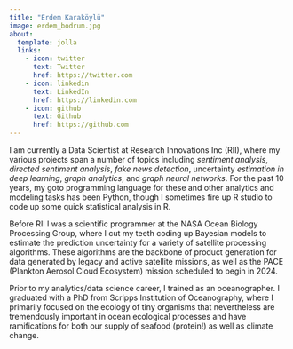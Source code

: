 ```yaml
---
title: "Erdem Karaköylü"
image: erdem_bodrum.jpg
about:
  template: jolla
  links:
    - icon: twitter
      text: Twitter
      href: https://twitter.com
    - icon: linkedin
      text: LinkedIn
      href: https://linkedin.com
    - icon: github
      text: Github
      href: https://github.com
---
```


I am currently a Data Scientist at Research Innovations Inc (RII), where my various projects span a number of topics including *sentiment analysis*, *directed sentiment analysis*, *fake news detection*, uncertainty *estimation in deep learning*, *graph analytics*, and *graph neural networks*. For the past 10 years, my goto programming language for these and other analytics and modeling tasks has been Python, though I sometimes fire up R studio to code up some quick statistical analysis in R.

Before RII I was a scientific programmer at the NASA Ocean Biology Processing Group, where I cut my teeth coding up Bayesian models to estimate the prediction uncertainty for a variety of satellite processing algorithms. These algorithms are the backbone of product generation for data generated by legacy and active satellite missions, as well as the PACE (Plankton Aerosol Cloud Ecosystem) mission scheduled to begin in 2024.

Prior to my analytics/data science career, I trained as an oceanographer. I graduated with a PhD from Scripps Institution of Oceanography, where I primarily focused on the ecology of tiny organisms that nevertheless are tremendously important in ocean ecological processes and have ramifications for both our supply of seafood (protein!) as well as climate change.
